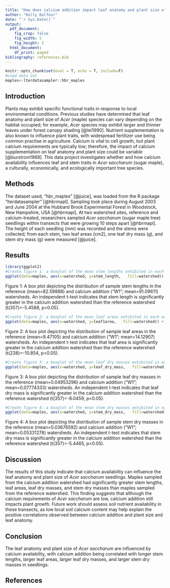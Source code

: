 ```yaml
---
title: "How does calcium addition impact leaf anatomy and plant size of *Acer saccharum*?"
author: "Kelly Balfour"
date: "`r Sys.Date()`"
output:
  pdf_document:
    fig_crop: false
    fig_width: 5
    fig_height: 3
  html_document:
    df_print: paged
bibliography: references.bib
---
```


```r
knitr::opts_chunk$set(eval = T, echo = T, include=F)
#Load data set
maples<-lterdatasampler::hbr_maples
```

## Introduction

Plants may exhibit specific functional traits in response to local environmental conditions. Previous studies have determined that leaf anatomy and plant size of *Acer* (maple) species can vary depending on the habitat occupied; for example, *Acer* species may exhibit larger and thinner leaves under forest canopy shading [@lei1990]. Nutrient supplementation is also known to influence plant traits, with widespread fertilizer use being common practise in agriculture. Calcium is vital to cell growth, but plant calcium requirements are typically low; therefore, the impact of calcium supplementation on leaf anatomy and plant size could be variable [@burstrom1968]. This data project investigates whether and how calcium availability influences leaf and stem traits in *Acer saccharum* (sugar maple), a culturally, economically, and ecologically important tree species.

## Methods

The dataset used, "hbr_maples" [@juice], was loaded from the R package "lterdatasampler" [@hbrmapl]. Sampling took place during August 2003 and June 2004 at the Hubbard Brook Experimental Forest in Woodstock, New Hampshire, USA [@hbrmapl]. At two watershed sites, reference and calcium-treated, researchers sampled *Acer saccharum* (sugar maple tree) seedlings within transects that were growing 10 steps apart [@hbrmapl]. The height of each seedling (mm) was recorded and the stems were collected; from each stem, two leaf areas (cm2), one leaf dry mass (g), and stem dry mass (g) were measured [@juice].

## Results

```r
library(ggplot2)
#Create figure 1: a boxplot of the mean stem lengths exhibited in each watershed (reference and W1):
ggplot(data=maples, aes(x=watershed, y=stem_length,   fill=watershed)) + geom_boxplot() + ggtitle("Maple stem lengths in watersheds")
```

Figure 1: A box plot depicting the distribution of sample stem lengths in the reference (mean=82.59888) and calcium addition ("W1"; mean=91.09611) watersheds. An independent t-test indicates that stem length is significantly greater in the calcium addition watershed than the reference watershed (t(357)=-5.4588, p\<0.05).

```r
#Create figure 2: a boxplot of the mean leaf areas exhibited in each watershed (reference and W1):
ggplot(data=maples, aes(x=watershed, y=leaf1area,   fill=watershed)) + geom_boxplot() + ggtitle("Maple leaf areas in watersheds")
```

Figure 2: A box plot depicting the distribution of sample leaf areas in the reference (mean=9.47105) and calcium addition ("W1"; mean=14.12907) watersheds. An independent t-test indicates that leaf area is significantly greater in the calcium addition watershed than the reference watershed (t(238)=-10.854, p\<0.05).

```r
#Create figure 3: a boxplot of the mean leaf dry masses exhibited in each watershed (reference and W1):
ggplot(data=maples, aes(x=watershed, y=leaf_dry_mass,   fill=watershed)) + geom_boxplot() + ggtitle("Maple leaf dry masses in watersheds")
```

Figure 3: A box plot depicting the distribution of sample leaf dry masses in the reference (mean=0.04953296) and calcium addition ("W1"; mean=0.07774333) watersheds. An independent t-test indicates that leaf dry mass is significantly greater in the calcium addition watershed than the reference watershed (t(357)=-8.0459, p\<0.05).

```r
#Create figure 4: a boxplot of the mean stem dry masses exhibited in each watershed (reference and W1):
ggplot(data=maples, aes(x=watershed, y=stem_dry_mass,   fill=watershed)) + geom_boxplot() + ggtitle("Maple stem dry masses in watersheds")
```

Figure 4: A box plot depicting the distribution of sample stem dry masses in the reference (mean=0.03676592) and calcium addition ("W1"; mean=0.05331278) watersheds. An independent t-test indicates that stem dry mass is significantly greater in the calcium addition watershed than the reference watershed (t(357)=-5.4465, p\<0.05).

## Discussion

The results of this study indicate that calcium availability can influence the leaf anatomy and plant size of *Acer saccharum* seedlings. Maples sampled from the calcium addition watershed had significantly greater stem lengths, leaf areas, leaf dry masses, and stem dry masses than maples sampled from the reference watershed. This finding suggests that although the calcium requirements of *Acer saccharum* are low, calcium addition still impacts plant growth. Future work should assess soil nutrient availability in these transects, as low local soil calcium content may help explain the positive correlations observed between calcium addition and plant size and leaf anatomy.

## Conclusion

The leaf anatomy and plant size of *Acer saccharum* are influenced by calcium availability, with calcium addition being correlated with longer stem lengths, larger leaf areas, larger leaf dry masses, and larger stem dry masses in seedlings.

## References
